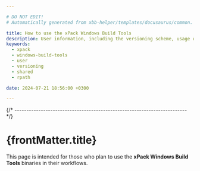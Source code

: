 ```yaml
---

# DO NOT EDIT!
# Automatically generated from xbb-helper/templates/docusaurus/common.

title: How to use the xPack Windows Build Tools
description: User information, including the versioning scheme, usage of shared libraries, and RPATH configuration on GNU/Linux.
keywords:
  - xpack
  - windows-build-tools
  - user
  - versioning
  - shared
  - rpath

date: 2024-07-21 18:56:00 +0300

---
```


<head><title>{frontMatter.title}</title></head>
<head><meta property="og:title" content={frontMatter.title}/></head>



{/* ------------------------------------------------------------------------ */}

# {frontMatter.title}

This page is intended for those who plan
to use the **xPack Windows Build Tools** binaries in their workflows.

<Versioning/>

<LibrariesAndRpath/>

<More/>

<UseInTesting/>
